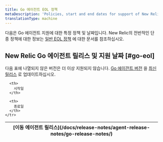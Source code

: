 ```yaml
---
title: Go 에이전트 EOL 정책
metaDescription: 'Policies, start and end dates for support of New Relic Go agent releases.'
translationType: machine
---
```


다음은 Go 에이전트 지원에 대한 특정 정책 및 날짜입니다. New Relic의 전반적인 단종 정책에 대한 정보는 [일반 EOL 정책](/docs/licenses/end-of-life/notification-changes-new-relic-saas-features-distributed-software/) 에 대한 문서를 참조하십시오.

## New Relic Go 에이전트 릴리스 및 지원 날짜 [#go-eol]

다음 표에 나열되지 않은 버전은 더 이상 지원되지 않습니다. [Go 에이전트 버전](/docs/apm/agents/go-agent/installation/update-go-agent) 을 [최신 릴리스](/docs/release-notes/agent-release-notes/go-release-notes/) 로 업데이트하십시오.

<table>
  <thead>
    <tr>
      <th>
        [이동 에이전트 릴리스](/docs/release-notes/agent-release-notes/go-release-notes/)
      </th>

      <th>
        시작일
      </th>

      <th>
        종료일
      </th>
    </tr>
  </thead>

  <EolPage agent='go' locale='ko' />
</table>